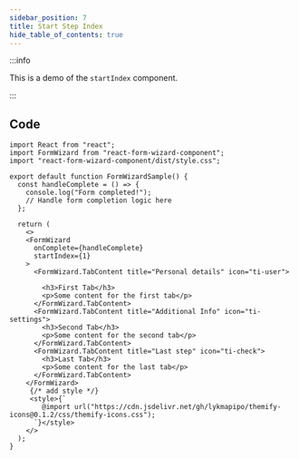 ```yaml
---
sidebar_position: 7
title: Start Step Index
hide_table_of_contents: true
---
```



:::info

This is a demo of the `startIndex` component.

:::

<div class="demo">
  <StartStepIndex />
</div>

## Code

```tsx
import React from "react";
import FormWizard from "react-form-wizard-component";
import "react-form-wizard-component/dist/style.css";

export default function FormWizardSample() {
  const handleComplete = () => {
    console.log("Form completed!");
    // Handle form completion logic here
  };

  return (
    <>
    <FormWizard
      onComplete={handleComplete}
      startIndex={1}
    >
      <FormWizard.TabContent title="Personal details" icon="ti-user">

        <h3>First Tab</h3>
        <p>Some content for the first tab</p>
      </FormWizard.TabContent>
      <FormWizard.TabContent title="Additional Info" icon="ti-settings">
        <h3>Second Tab</h3>
        <p>Some content for the second tab</p>
      </FormWizard.TabContent>
      <FormWizard.TabContent title="Last step" icon="ti-check">
        <h3>Last Tab</h3>
        <p>Some content for the last tab</p>
      </FormWizard.TabContent>
    </FormWizard>
     {/* add style */}
     <style>{`
        @import url("https://cdn.jsdelivr.net/gh/lykmapipo/themify-icons@0.1.2/css/themify-icons.css");
      `}</style>
    </>
  );
}

```
